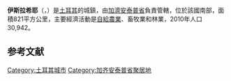 {{Infobox settlement
|official_name        = Islahiye
|name_local           = İslahiye
|image_skyline        =
|imagesize            =
|pushpin_map          = Turkey
|mapsize              = 280px
|map_caption          =
|coordinates_region     = TR
|subdivision_type     = 國家
|subdivision_name     = {{土耳其}}
|subdivision_type1    = [[土耳其地理分區|地區]]
|subdivision_name1    = [[東南安納托利亞|東南安納托利亞]]
|subdivision_type2    = [[土耳其行政區劃|省]]
|subdivision_name2    = [[加濟安泰普省|加濟安泰普省]]
| area_footnotes          = {{Turkey district areas|SOURCE}}
| area_blank1_title       = 行政區
| area_blank1_km2         = {{Turkey district areas|Gaziantep|İslahiye}}
| population_footnotes    = {{Turkey district populations|SOURCE|Gaziantep}}
| population_urban        = {{Turkey district populations|Gaziantep|İslahiye|şehir}}
| population_as_of        = {{Turkey district populations|YEAR}}
| population_blank1_title = 現行政區
| population_blank1       = {{Turkey district populations|Gaziantep|İslahiye|toplam}}
| population_density_blank1_km2  = auto
|timezone             = [[歐洲東部時間|EET]]
|utc_offset           = +2
|timezone_DST         = [[歐洲東部夏時令時間|EEST]]
|utc_offset_DST       = +3
|latd=37 |latm=01 |lats=30 |latNS=N
|longd=36 |longm=38 |longs=04.20 |longEW=E
|coordinates_display  = display=inline,title
|elevation_m          =
|postal_code_type     = 郵編
|postal_code          = 27800
|area_code            = +(90)342
|website              = [http://www.islahiye.bel.tr/ islahiye.bl.tr]
|footnotes            =
}}
'''伊斯拉希耶'''（{{lang-tr|Islahiye}}，{{lang-ku|Îslahiye}}）是[[土耳其|土耳其]]的城鎮，由[[加濟安泰普省|加濟安泰普省]]負責管轄，位於該國南部，面積821平方公里，主要經濟活動是[[自給農業|自給農業]]、畜牧業和林業，2010年人口30,942。

==参考文献==
{{reflist}}

{{Turkey-geo-stub}}

[[Category:土耳其城市|Category:土耳其城市]]
[[Category:加齐安泰普省聚居地|Category:加齐安泰普省聚居地]]